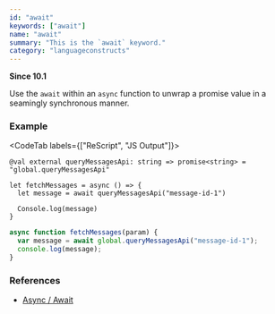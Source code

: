 ```yaml
---
id: "await"
keywords: ["await"]
name: "await"
summary: "This is the `await` keyword."
category: "languageconstructs"
---
```


**Since 10.1**

Use the `await` within an `async` function to unwrap a promise value in a seamingly synchronous manner.

### Example

<CodeTab labels={["ReScript", "JS Output"]}>

```res
@val external queryMessagesApi: string => promise<string> = "global.queryMessagesApi"

let fetchMessages = async () => {
  let message = await queryMessagesApi("message-id-1")

  Console.log(message)
}
```

```js
async function fetchMessages(param) {
  var message = await global.queryMessagesApi("message-id-1");
  console.log(message);
}
```

</CodeTab>

### References

- [Async / Await](/docs/manual/latest/async-await)

